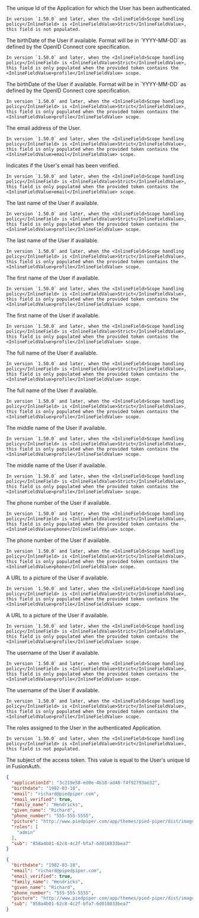 
<APIBlock>
  <APIField name="applicationId" type="UUID">
    The unique Id of the Application for which the User has been authenticated.

    In version `1.50.0` and later, when the <InlineField>Scope handling policy</InlineField> is <InlineFieldValue>Strict</InlineFieldValue>, this field is not populated.
  </APIField>
  <APIField name="birthdate" type="String" since="1.1.0" renderif={props.show_since}>
    The birthDate of the User if available.
    Format will be in `YYYY-MM-DD` as defined by the OpenID Connect core specification.

    In version `1.50.0` and later, when the <InlineField>Scope handling policy</InlineField> is <InlineFieldValue>Strict</InlineFieldValue>, this field is only populated when the provided token contains the <InlineFieldValue>profile</InlineFieldValue> scope.
  </APIField>
  <APIField name="birthdate" type="String" renderif={!props.show_since}>
    The birthDate of the User if available.
    Format will be in `YYYY-MM-DD` as defined by the OpenID Connect core specification.

    In version `1.50.0` and later, when the <InlineField>Scope handling policy</InlineField> is <InlineFieldValue>Strict</InlineFieldValue>, this field is only populated when the provided token contains the <InlineFieldValue>profile</InlineFieldValue> scope.
  </APIField>
  <APIField name="email" type="String">
    The email address of the User.

    In version `1.50.0` and later, when the <InlineField>Scope handling policy</InlineField> is <InlineFieldValue>Strict</InlineFieldValue>, this field is only populated when the provided token contains the <InlineFieldValue>email</InlineFieldValue> scope.
  </APIField>
  <APIField name="email_verified" type="Boolean">
    Indicates if the User's email has been verified.

    In version `1.50.0` and later, when the <InlineField>Scope handling policy</InlineField> is <InlineFieldValue>Strict</InlineFieldValue>, this field is only populated when the provided token contains the <InlineFieldValue>email</InlineFieldValue> scope.
  </APIField>
  <APIField name="family_name" type="String" since="1.1.0" renderif={props.show_since}>
    The last name of the User if available.

    In version `1.50.0` and later, when the <InlineField>Scope handling policy</InlineField> is <InlineFieldValue>Strict</InlineFieldValue>, this field is only populated when the provided token contains the <InlineFieldValue>profile</InlineFieldValue> scope.
  </APIField>
  <APIField name="family_name" type="String" renderif={!props.show_since}>
    The last name of the User if available.

    In version `1.50.0` and later, when the <InlineField>Scope handling policy</InlineField> is <InlineFieldValue>Strict</InlineFieldValue>, this field is only populated when the provided token contains the <InlineFieldValue>profile</InlineFieldValue> scope.
  </APIField>
  <APIField name="given_name" type="String" since="1.1.0" renderif={props.show_since}>
    The first name of the User if available.

    In version `1.50.0` and later, when the <InlineField>Scope handling policy</InlineField> is <InlineFieldValue>Strict</InlineFieldValue>, this field is only populated when the provided token contains the <InlineFieldValue>profile</InlineFieldValue> scope.
  </APIField>
  <APIField name="given_name" type="String"  renderif={!props.show_since}>
    The first name of the User if available.

    In version `1.50.0` and later, when the <InlineField>Scope handling policy</InlineField> is <InlineFieldValue>Strict</InlineFieldValue>, this field is only populated when the provided token contains the <InlineFieldValue>profile</InlineFieldValue> scope.
  </APIField>
  <APIField name="name" type="String" since="1.1.0" renderif={props.show_since}>
    The full name of the User if available.

    In version `1.50.0` and later, when the <InlineField>Scope handling policy</InlineField> is <InlineFieldValue>Strict</InlineFieldValue>, this field is only populated when the provided token contains the <InlineFieldValue>profile</InlineFieldValue> scope.
  </APIField>
  <APIField name="name" type="String" renderif={!props.show_since}>
    The full name of the User if available.

    In version `1.50.0` and later, when the <InlineField>Scope handling policy</InlineField> is <InlineFieldValue>Strict</InlineFieldValue>, this field is only populated when the provided token contains the <InlineFieldValue>profile</InlineFieldValue> scope.
  </APIField>
  <APIField name="middle_name" type="String" since="1.1.0" renderif={props.show_since}>
    The middle name of the User if available.

    In version `1.50.0` and later, when the <InlineField>Scope handling policy</InlineField> is <InlineFieldValue>Strict</InlineFieldValue>, this field is only populated when the provided token contains the <InlineFieldValue>profile</InlineFieldValue> scope.
  </APIField>
  <APIField name="middle_name" type="String" renderif={!props.show_since}>
    The middle name of the User if available.

    In version `1.50.0` and later, when the <InlineField>Scope handling policy</InlineField> is <InlineFieldValue>Strict</InlineFieldValue>, this field is only populated when the provided token contains the <InlineFieldValue>profile</InlineFieldValue> scope.
  </APIField>
  <APIField name="phone_number" type="String" since="1.1.0" renderif={props.show_since}>
    The phone number of the User if available.

    In version `1.50.0` and later, when the <InlineField>Scope handling policy</InlineField> is <InlineFieldValue>Strict</InlineFieldValue>, this field is only populated when the provided token contains the <InlineFieldValue>phone</InlineFieldValue> scope.
  </APIField>
  <APIField name="phone_number" type="String" renderif={!props.show_since}>
    The phone number of the User if available.

    In version `1.50.0` and later, when the <InlineField>Scope handling policy</InlineField> is <InlineFieldValue>Strict</InlineFieldValue>, this field is only populated when the provided token contains the <InlineFieldValue>phone</InlineFieldValue> scope.
  </APIField>
  <APIField name="picture" type="String" since="1.1.0" renderif={props.show_since}>
    A URL to a picture of the User if available.

    In version `1.50.0` and later, when the <InlineField>Scope handling policy</InlineField> is <InlineFieldValue>Strict</InlineFieldValue>, this field is only populated when the provided token contains the <InlineFieldValue>profile</InlineFieldValue> scope.
  </APIField>
  <APIField name="picture" type="String" renderif={!props.show_since}>
    A URL to a picture of the User if available.

    In version `1.50.0` and later, when the <InlineField>Scope handling policy</InlineField> is <InlineFieldValue>Strict</InlineFieldValue>, this field is only populated when the provided token contains the <InlineFieldValue>profile</InlineFieldValue> scope.
  </APIField>
  <APIField name="preferred_username" type="String" since="1.1.0" renderif={props.show_since}>
    The username of the User if available.

    In version `1.50.0` and later, when the <InlineField>Scope handling policy</InlineField> is <InlineFieldValue>Strict</InlineFieldValue>, this field is only populated when the provided token contains the <InlineFieldValue>profile</InlineFieldValue> scope.
  </APIField>
  <APIField name="preferred_username" type="String" renderif={!props.show_since}>
    The username of the User if available.

    In version `1.50.0` and later, when the <InlineField>Scope handling policy</InlineField> is <InlineFieldValue>Strict</InlineFieldValue>, this field is only populated when the provided token contains the <InlineFieldValue>profile</InlineFieldValue> scope.
  </APIField>
  <APIField name="roles" type="Array">
    The roles assigned to the User in the authenticated Application.

    In version `1.50.0` and later, when the <InlineField>Scope handling policy</InlineField> is <InlineFieldValue>Strict</InlineFieldValue>, this field is not populated.
  </APIField>
  <APIField name="sub" type="UUID">
    The subject of the access token.
    This value is equal to the User's unique Id in FusionAuth.
  </APIField>
</APIBlock>

```json title="Example JSON Response With Compatibility Scope Handling"
{
  "applicationId": "3c219e58-ed0e-4b18-ad48-f4f92793ae32",
  "birthdate": "1982-03-10",
  "email": "richard@piedpiper.com",
  "email_verified": true,
  "family_name": "Hendricks",
  "given_name": "Richard",
  "phone_number": "555-555-5555",
  "picture": "http://www.piedpiper.com/app/themes/pied-piper/dist/images/photo-richard.png",
  "roles": [
    "admin"
  ],
  "sub": "858a4b01-62c8-4c2f-bfa7-6d018833bea7"
}
```

```json title="Example JSON Response With Strict Scope Handling And The profile, email And phone Scopes In The Token"
{
  "birthdate": "1982-03-10",
  "email": "richard@pipedpiper.com",
  "email_verified": true,
  "family_name": "Hendricks",
  "given_name": "Richard",
  "phone_number": "555-555-5555",
  "picture": "http://www.piedpiper.com/app/themes/pied-piper/dist/images/photo-richard.png",
  "sub": "858a4b01-62c8-4c2f-bfa7-6d018833bea7"
}
```
